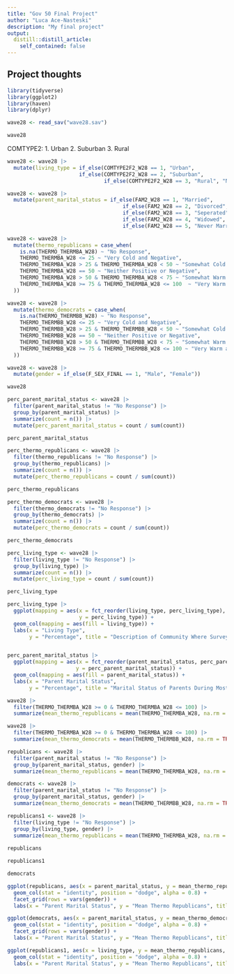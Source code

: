 ```yaml
---
title: "Gov 50 Final Project"
author: "Luca Ace-Nasteski"
description: "My final project"
output:
  distill::distill_article:
    self_contained: false
---
```




## Project thoughts

```r

library(tidyverse)
library(ggplot2)
library(haven)
library(dplyr)

wave28 <- read_sav("wave28.sav")

wave28

```

COMTYPE2:
1. Urban
2. Suburban
3. Rural

```r
wave28 <- wave28 |>
  mutate(living_type = if_else(COMTYPE2F2_W28 == 1, "Urban",
                       if_else(COMTYPE2F2_W28 == 2, "Suburban",
                               if_else(COMTYPE2F2_W28 == 3, "Rural", "No Response"))))

wave28 <- wave28 |>
  mutate(parent_marital_status = if_else(FAM2_W28 == 1, "Married",
                                     if_else(FAM2_W28 == 2, "Divorced",
                                     if_else(FAM2_W28 == 3, "Seperated",
                                     if_else(FAM2_W28 == 4, "Widowed",
                                     if_else(FAM2_W28 == 5, "Never Married","No Response"))))))

wave28 <- wave28 |>
  mutate(thermo_republicans = case_when(
    is.na(THERMO_THERMBA_W28) ~ "No Response",
    THERMO_THERMBA_W28 <= 25 ~ "Very Cold and Negative", 
    THERMO_THERMBA_W28 > 25 & THERMO_THERMBA_W28 < 50 ~ "Somewhat Cold and Negative",
    THERMO_THERMBA_W28 == 50 ~ "Neither Positive or Negative", 
    THERMO_THERMBA_W28 > 50 & THERMO_THERMBA_W28 < 75 ~ "Somewhat Warm and Positive",
    THERMO_THERMBA_W28 >= 75 & THERMO_THERMBA_W28 <= 100  ~ "Very Warm and Positive"
  ))

wave28 <- wave28 |>
  mutate(thermo_democrats = case_when(
    is.na(THERMO_THERMBB_W28) ~ "No Response",
    THERMO_THERMBB_W28 <= 25 ~ "Very Cold and Negative", 
    THERMO_THERMBB_W28 > 25 & THERMO_THERMBB_W28 < 50 ~ "Somewhat Cold and Negative",
    THERMO_THERMBB_W28 == 50 ~ "Neither Positive or Negative", 
    THERMO_THERMBB_W28 > 50 & THERMO_THERMBB_W28 < 75 ~ "Somewhat Warm and Positive",
    THERMO_THERMBB_W28 >= 75 & THERMO_THERMBB_W28 <= 100 ~ "Very Warm and Positive"
  ))

wave28 <- wave28 |>
  mutate(gender = if_else(F_SEX_FINAL == 1, "Male", "Female"))

wave28
```

```r

perc_parent_marital_status <- wave28 |>
  filter(parent_marital_status != "No Response") |>
  group_by(parent_marital_status) |>
  summarize(count = n()) |>
  mutate(perc_parent_marital_status = count / sum(count))

perc_parent_marital_status

perc_thermo_republicans <- wave28 |>
  filter(thermo_republicans != "No Response") |>
  group_by(thermo_republicans) |>
  summarize(count = n()) |>
  mutate(perc_thermo_republicans = count / sum(count))

perc_thermo_republicans

perc_thermo_democrats <- wave28 |>
  filter(thermo_democrats != "No Response") |>
  group_by(thermo_democrats) |>
  summarize(count = n()) |>
  mutate(perc_thermo_democrats = count / sum(count))

perc_thermo_democrats
```

```r

perc_living_type <- wave28 |>
  filter(living_type != "No Response") |>
  group_by(living_type) |>
  summarize(count = n()) |>
  mutate(perc_living_type = count / sum(count))

perc_living_type

perc_living_type |>
  ggplot(mapping = aes(x = fct_reorder(living_type, perc_living_type),
                       y = perc_living_type)) +
  geom_col(mapping = aes(fill = living_type)) +
  labs(x = "Living Type",
       y = "Percentage", title = "Description of Community Where Surveyent Currently Lives")



```



```r

perc_parent_marital_status |>
  ggplot(mapping = aes(x = fct_reorder(parent_marital_status, perc_parent_marital_status), 
                      y = perc_parent_marital_status)) + 
  geom_col(mapping = aes(fill = parent_marital_status)) + 
  labs(x = "Parent Marital Status", 
       y = "Percentage", title = "Marital Status of Parents During Most of Their Time Growing Up")

```

```r
wave28 |>
  filter(THERMO_THERMBA_W28 >= 0 & THERMO_THERMBA_W28 <= 100) |>
  summarize(mean_thermo_republicans = mean(THERMO_THERMBA_W28, na.rm = TRUE))

wave28 |>
  filter(THERMO_THERMBA_W28 >= 0 & THERMO_THERMBA_W28 <= 100) |>
  summarize(mean_thermo_democrats = mean(THERMO_THERMBB_W28, na.rm = TRUE))
```


```r

republicans <- wave28 |>
  filter(parent_marital_status != "No Response") |>
  group_by(parent_marital_status, gender) |>
  summarize(mean_thermo_republicans = mean(THERMO_THERMBA_W28, na.rm = TRUE)) 

democrats <- wave28 |>
  filter(parent_marital_status != "No Response") |>
  group_by(parent_marital_status, gender) |>
  summarize(mean_thermo_democrats = mean(THERMO_THERMBB_W28, na.rm = TRUE))

republicans1 <- wave28 |>
  filter(living_type != "No Response") |>
  group_by(living_type, gender) |>
  summarize(mean_thermo_republicans = mean(THERMO_THERMBA_W28, na.rm = TRUE))
  
republicans

republicans1

democrats

```


```r

ggplot(republicans, aes(x = parent_marital_status, y = mean_thermo_republicans, fill = parent_marital_status)) +
  geom_col(stat = "identity", position = "dodge", alpha = 0.8) +
  facet_grid(rows = vars(gender)) +
  labs(x = "Parent Marital Status", y = "Mean Thermo Republicans", title = "Comparison of Mean Thermo towards Republicans by Marital Status")

ggplot(democrats, aes(x = parent_marital_status, y = mean_thermo_democrats, fill = parent_marital_status)) +
  geom_col(stat = "identity", position = "dodge", alpha = 0.8) + 
  facet_grid(rows = vars(gender)) + 
  labs(x = "Parent Marital Status", y = "Mean Thermo Republicans", title = "Comparison of Mean Thermo towards Democrats by Marital Status")

```





```r

ggplot(republicans1, aes(x = living_type, y = mean_thermo_republicans, fill = living_type)) +
  geom_col(stat = "identity", position = "dodge", alpha = 0.8) + 
  labs(x = "Parent Marital Status", y = "Mean Thermo Republicans", title = "Comparison of Mean Thermo towards Republicans by Marital Status")

  
  
  

```



